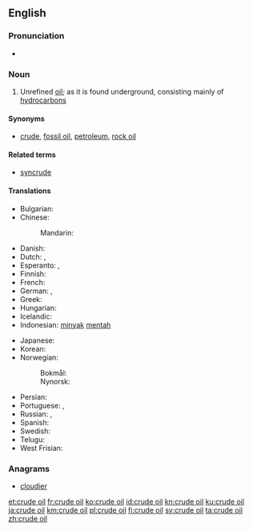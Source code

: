 {{wikipedia}}
==English==

===Pronunciation===
* {{audio|En-uk-crude oil.ogg|Audio (UK)|lang=en}}

===Noun===
{{en-noun|head=[[crude]] [[oil]]|-}}

# Unrefined [[oil]]; as it is found underground, consisting mainly of [[hydrocarbon]]s

====Synonyms====
* {{sense|Unrefined oil}} [[crude]], [[fossil oil]], [[petroleum]], [[rock oil]]

====Related terms====
* [[syncrude]]

====Translations====
{{trans-top|unrefined oil}}
* Bulgarian: {{t|bg|суров петрол}}
* Chinese:
*: Mandarin: {{t+|cmn|原油|tr=yuányóu|sc=Hani}}
* Danish: {{t+|da|råolie|c}}
* Dutch: {{t|nl|ruwe olie|f}}, {{t+|nl|aardolie|f}}
* Esperanto: {{t|eo|nafto}}, {{t|eo|krud petrolo}}
* Finnish: {{t+|fi|raakaöljy}}
* French: {{t|fr|pétrole brut|m}}
* German: {{t+|de|Rohöl|n}}, {{t+|de|Erdöl|n}}
* Greek: {{t|el|αργό πετρέλαιο|n|tr=argó petrélaio}}
* Hungarian: {{t+|hu|nyersolaj}}
* Icelandic: {{t|is|hráolía|f}}
* Indonesian: [[minyak]] [[mentah]]
{{trans-mid}}
* Japanese: {{t+|ja|原油|tr=げんゆ, gen-yu}}
* Korean: {{t+|ko|원유|tr=[[原油]], wonyu}}
* Norwegian:
*: Bokmål: {{t|nb|råolje|m|f}}
*: Nynorsk: {{t|nn|råolje|m|f}}
* Persian: {{t|fa|نفت خام|tr=naft-e xâm|sc=fa-Arab}}
* Portuguese: {{t|pt|petróleo bruto|m}}, {{t|pt|petróleo cru|m}}
* Russian: {{t+|ru|сырая нефть}}, {{t|ru|неочищенная нефть|f}}
* Spanish: {{t+|es|crudo}}
* Swedish: {{t+|sv|råolja|c}}
* Telugu: {{t|te|ముడి చమురు|tr=muDi chamuru}}
* West Frisian: {{t|fy|ierdoalje}}
{{trans-bottom}}

===Anagrams===
* [[cloudier#English|cloudier]]

[[et:crude oil]]
[[fr:crude oil]]
[[ko:crude oil]]
[[id:crude oil]]
[[kn:crude oil]]
[[ku:crude oil]]
[[ja:crude oil]]
[[km:crude oil]]
[[pl:crude oil]]
[[fi:crude oil]]
[[sv:crude oil]]
[[ta:crude oil]]
[[zh:crude oil]]